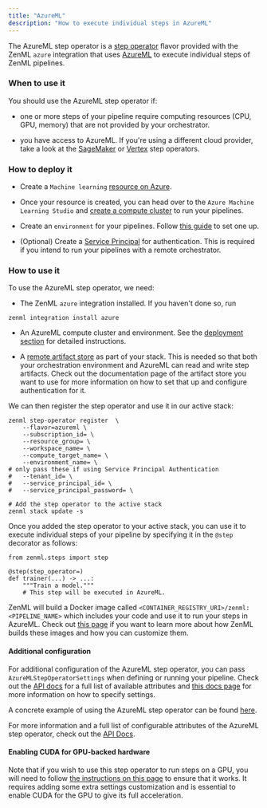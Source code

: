 ```yaml
---
title: "AzureML"
description: "How to execute individual steps in AzureML"
---
```


The AzureML step operator is a [step operator](/component-gallery/step-operators) flavor provided with the ZenML `azure` integration that uses [AzureML](https://azure.microsoft.com/en-us/services/machine-learning/) to execute individual steps of ZenML pipelines.

### When to use it

You should use the AzureML step operator if:

* one or more steps of your pipeline require computing resources (CPU, GPU, memory) that are not provided by your orchestrator.

* you have access to AzureML. If you're using a different cloud provider, take a look at the [SageMaker](/component-gallery/step-operators/amazon-sagemaker) or [Vertex](/component-gallery/step-operators/gcloud-vertexai) step operators.

### How to deploy it

* Create a `Machine learning` [resource on Azure](https://docs.microsoft.com/en-us/azure/machine-learning/quickstart-create-resources).

* Once your resource is created, you can head over to the `Azure Machine Learning Studio` and [create a compute cluster](https://docs.microsoft.com/en-us/azure/machine-learning/quickstart-create-resources#cluster) to run your pipelines.

* Create an `environment` for your pipelines. Follow [this guide](https://docs.microsoft.com/en-us/azure/machine-learning/how-to-manage-environments-in-studio) to set one up.

* (Optional) Create a [Service Principal](https://docs.microsoft.com/en-us/azure/developer/java/sdk/identity-service-principal-auth) for authentication. This is required if you intend to run your pipelines with a remote orchestrator.

### How to use it

To use the AzureML step operator, we need:

* The ZenML `azure` integration installed. If you haven't done so, run  
```  
zenml integration install azure  
```

* An AzureML compute cluster and environment. See the [deployment section](/component-gallery/step-operators/azureml#how-do-you-deploy-it) for detailed instructions.

* A [remote artifact store](/component-gallery/artifact-stores) as part of your stack. This is needed so that both your orchestration environment and AzureML can read and write step artifacts. Check out the documentation page of the artifact store you want to use for more information on how to set that up and configure authentication for it.

We can then register the step operator and use it in our active stack:

```
zenml step-operator register  \
    --flavor=azureml \
    --subscription_id= \
    --resource_group= \
    --workspace_name= \
    --compute_target_name= \
    --environment_name= \
# only pass these if using Service Principal Authentication
#   --tenant_id= \
#   --service_principal_id= \
#   --service_principal_password= \

# Add the step operator to the active stack
zenml stack update -s 
```

Once you added the step operator to your active stack, you can use it to execute individual steps of your pipeline by specifying it in the `@step` decorator as follows:

```
from zenml.steps import step

@step(step_operator=)
def trainer(...) -> ...:
    """Train a model."""
    # This step will be executed in AzureML.
```

ZenML will build a Docker image called `<CONTAINER_REGISTRY_URI>/zenml:<PIPELINE_NAME>` which includes your code and use it to run your steps in AzureML. Check out [this page](/advanced-guide/pipelines/containerization) if you want to learn more about how ZenML builds these images and how you can customize them.

#### Additional configuration

For additional configuration of the AzureML step operator, you can pass `AzureMLStepOperatorSettings` when defining or running your pipeline. Check out the [API docs](https://apidocs.zenml.io/latest/integration%5Fcode%5Fdocs/integrations-azure/#zenml.integrations.azure.flavors.azureml%5Fstep%5Foperator%5Fflavor.AzureMLStepOperatorSettings) for a full list of available attributes and [this docs page](/advanced-guide/pipelines/settings) for more information on how to specify settings.

A concrete example of using the AzureML step operator can be found [here](https://github.com/zenml-io/zenml/tree/main/examples/step%5Foperator%5Fremote%5Ftraining).

For more information and a full list of configurable attributes of the AzureML step operator, check out the [API Docs](https://apidocs.zenml.io/latest/integration%5Fcode%5Fdocs/integrations-azure/#zenml.integrations.azure.step%5Foperators.azureml%5Fstep%5Foperator.AzureMLStepOperator).

#### Enabling CUDA for GPU-backed hardware

Note that if you wish to use this step operator to run steps on a GPU, you will need to follow [the instructions on this page](/advanced-guide/pipelines/gpu-hardware) to ensure that it works. It requires adding some extra settings customization and is essential to enable CUDA for the GPU to give its full acceleration.